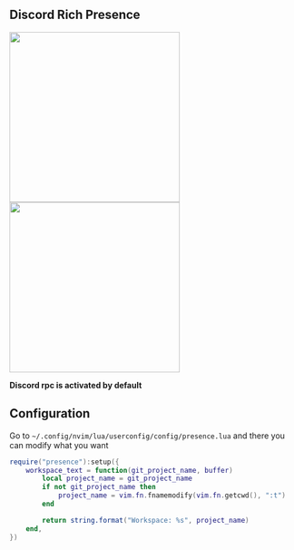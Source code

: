 ## Discord Rich Presence

<div style={{ display: 'flex', justifyContent: 'center', alignItems: 'center' }}>
  <img src="/images/discord.png" width="300" style={{ marginRight: '10px' }}  />
  <img src="/images/discord3.png" width="300" style={{ marginRight: '10px' }} />
</div>

**Discord rpc is activated by default**

## Configuration
Go to `~/.config/nvim/lua/userconfig/config/presence.lua` and there you can modify what you want
```lua filename="presence.lua" {} copy
require("presence"):setup({
    workspace_text = function(git_project_name, buffer)
        local project_name = git_project_name
        if not git_project_name then
            project_name = vim.fn.fnamemodify(vim.fn.getcwd(), ":t")
        end

        return string.format("Workspace: %s", project_name)
    end,
})
```

